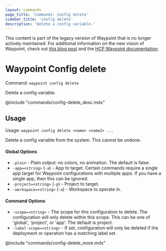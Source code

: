 ```yaml
---
layout: commands
page_title: 'Commands: Config delete'
sidebar_title: 'config delete'
description: 'Delete a config variable.'
---
```


<Warning>

This content is part of the legacy version of Waypoint that is no longer actively maintained. For additional information on the new vision of Waypoint, check out [this blog post](https://www.hashicorp.com/blog/a-new-vision-for-hcp-waypoint) and the [HCP Waypoint documentation](/hcp/docs/waypoint).

</Warning>

# Waypoint Config delete

Command: `waypoint config delete`

Delete a config variable.

@include "commands/config-delete_desc.mdx"

## Usage

Usage: `waypoint config delete <name> <name2> ...`

Delete a config variable from the system. This cannot be undone.

#### Global Options

- `-plain` - Plain output: no colors, no animation. The default is false.
- `-app=<string>` (`-a`) - App to target. Certain commands require a single app target for Waypoint configurations with multiple apps. If you have a single app, then this can be ignored.
- `-project=<string>` (`-p`) - Project to target.
- `-workspace=<string>` (`-w`) - Workspace to operate in.

#### Command Options

- `-scope=<string>` - The scope for this configuration to delete. The configuration will only delete within this scope. This can be one of 'global', 'project', or 'app'. The default is project.
- `-label-scope=<string>` - If set, configuration will only be deleted if the deployment or operation has a matching label set.

@include "commands/config-delete_more.mdx"

